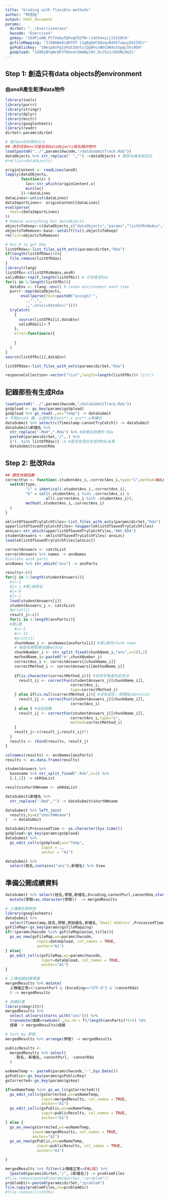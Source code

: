```yaml
---
title: "Grading with flexible methods"
author: "林茂廷"
output: html_document
params:
  dirSet: "../Exercise4/ans"
  hwcode: "Exercise4"
  gskey: "16XPjoHB_Pt7Vwby5QFwqFO2fW-rJahS4xyijiX2S8CA"
  gsfileMapping: "1J9A6We6cdDfOT-11gBgbHC9Qzqu0d457aquy5k1IOCc"
  gsPublicKey: "1NespAnPgIdVqtSOntojQpBhoJWbCDN4cnSpqcShc9O0"
  gsUpload: "1G8NjBYgWcQFVT8ms4c5HmWp19V_DvJ5u1rEKVNLRmZs"
---
```

## Step 1: 創造只有data objects的environment

### 由ansR產生乾淨data物件
```r
library(tools)
library(purrr)
library(stringr)
library(dplyr)
library(knitr)
library(googlesheets)
library(readr)
dirSet<-params$dirSet

# 執行ansR的資料引入
## 清空目前env可能有和dataObjects相名稱的物作
load(paste0("../",params$hwcode,"/dataSubmitTrack.Rda"))
dataObjects %>% str_replace(" ","") ->dataObjects # 刪除名稱多餘空白
#rm(list=dataObjects)

originContent <- readLines(ansR)
lapply(dataObjects,
       function(x) {
         loc<-str_which(originContent,x)
         min(loc)
       })->dataLines
dataLines<-unlist(dataLines)
dataImportLines<- originContent[dataLines]
eval(parse(
  text=(dataImportLines)
))
# Remove everything but dataObjects
objectsToKeep<-c(dataObjects,c("dataObjects","params","listOfRsNoAns","ansR")) %>% unique %>% str_replace(" ","") # 除去不必要空白
objectsToRemove<-base::setdiff(ls(),objectsToKeep)
rm(list=objectsToRemove)
```

```r
# Run R to get Rda
listOfRdas<-list_files_with_exts(params$dirSet,"Rda")
if(length(listOfRdas)>0){
  file.remove(listOfRdas)
}
library(rlang)
listOfRs<-c(listOfRsNoAns,ansR)
validRda<-rep(F,length(listOfRs)) # 可否產生Rda
for(i in 1:length(listOfRs)){
  dataEnv <- rlang::env() # renew environment each time
  purrr::map(dataObjects,
      ~eval(parse(text=paste0("assign('",
         .,"',",
         .,",envir=dataEnv)"))))
  tryCatch(
    {
      source(listOfRs[i],dataEnv)  
      validRda[i]<-T
    },
    error=function(e){
      
    }
  ) 
}
source(listOfRs[i],dataEnv)

listOfRdas<-list_files_with_exts(params$dirSet,"Rda")

responseCollection<-vector("list",length=length(listOfRs))# list()
```

## 記錄那些有生成Rda

```r
load(paste0("../",params$hwcode,"/dataSubmitTrack.Rda"))
gsUpload <- gs_key(params$gsUpload)
gsUpload %>% gs_read(.,ws="Temp") -> dataSubmit
# 不取ansXX 欄，以避免產生ans**.x ans**.y等欄位
dataSubmit %>% select(c(Timestamp:cannotTryCatch)) -> dataSubmit
dataSubmit$新檔名 %>% 
  str_replace(".Rmd",".Rda") %>% #新檔名對應的 Rda
  paste0(params$dirSet,"/",.) %>% 
  {!(. %in% listOfRdas)} -> #是否有落在生成的Rda名單
  dataSubmit$cannotRda
```

## Step 2: 批改Rda

```r
## 彈性改題函數
correctFun <- function(.studentAns_i,.correctAns_i,type="i",method=NULL) {
  switch(type,
         "i" = identical(.studentAns_i,.correctAns_i),
         "b" = (all(.studentAns_i %in% .correctAns_i) &
                  all(.correctAns_i %in% .studentAns_i)),
         method(.studentAns_i,.correctAns_i)
  )
}

oklistOfSavedTryCatchFiles<-list_files_with_exts(params$dirSet,"Rda")
upperlistOfSavedTryCatchFiles<-toupper(oklistOfSavedTryCatchFiles)
ansLoc<-str_which(upperlistOfSavedTryCatchFiles,"ANS.RDA")
studentAnswers <- oklistOfSavedTryCatchFiles[-ansLoc]
load(oklistOfSavedTryCatchFiles[ansLoc])

correctAnswers <- catchList
correctAnswers %>% names -> ansNames
#isolate ansX parts
ansNames %>% str_which("ans") -> ansParts

results<-c()
for(j in 1:length(studentAnswers)){
  #j<-1
  #j<-1 #第j個學生
  #j<-9
  #j<-1
  load(studentAnswers[j])
  studentAnswers_j <- catchList
  #print(j)
  result_j<-c()
  for(i in 1:length(ansParts)){
  #第i題
    #i<-2
    #i<-12
    #print(i)
    chunkName_i <- ansNames[ansParts[i]] #第i題的chunk name
    # 檢查有無對應改題method
    chunkNumber_i <- str_split_fixed(chunkName_i,"ans",n=2)[,2]
    methodName_i<-paste0("m",chunkNumber_i)
    correctAns_i <- correctAnswers[[chunkName_i]]
    correctMethod_i <- correctAnswers[[methodName_i]]
    
    if(is.character(correctMethod_i)){ #有用字串選內定改法
      result_ij <- correctFun(studentAnswers_j[[chunkName_i]],
                             correctAns_i,
                             type=correctMethod_i)
    } else if(is.null(correctMethod_i)){ #沒有設定，用預設identical
      result_ij <- correctFun(studentAnswers_j[[chunkName_i]],
                             correctAns_i)
    } else { #自定函數
      result_ij <- correctFun(studentAnswers_j[[chunkName_i]],
                             correctAns_i,type="o",
                             method=correctMethod_i)
    }
    result_j<-c(result_j,result_ij)*1
  }
  results <- rbind(results, result_j)
}

colnames(results) <- ansNames[ansParts]
results <- as.data.frame(results)

studentAnswers %>%
  basename %>% str_split_fixed(".Rda",n=2) %>%
  {.[,1]} -> okRdaList

results$shortHWname <- okRdaList

dataSubmit$新檔名 %>% 
  str_replace(".Rmd","") -> dataSubmit$shortHWname

dataSubmit %>% left_join(
  results,by=c("shortHWname")
)  -> dataSubmit

dataSubmit$ProcessedTime <- as.character(Sys.time())
gsUpload<-gs_key(params$gsUpload)
dataSubmit %>%
  gs_edit_cells(gsUpload,ws="Temp",
                input = .,
                anchor = "A1")
```

```r
dataSubmit %>%
  select(姓名,contains("ans"),新檔名) %>% View
```


## 準備公開成績資料
```r
dataSubmit %>% select(姓名,學號,新檔名,Encoding,cannotPurl,cannotRda,starts_with("ans")) %>%
  mutate(學號=as.character(學號))  -> mergedResults

# 上傳檔名對照表
library(googlesheets)
dataSubmit %>%
  select(Timestamp,姓名,學號,原始檔名,新檔名,`Email Address`,ProcessedTime)->dataUpload
gsFileMap<-gs_key(params$gsfileMapping)
if(!(params$hwcode %in% gsFileMap$ws$ws_title)){
  gs_ws_new(gsFileMap,ws=params$hwcode,
              input=dataUpload, col_names = TRUE,
              anchor="A1")
} else{
  gs_edit_cells(gsFileMap,ws=params$hwcode,
                input=dataUpload, col_names = TRUE,
                anchor="A1")
}

# 上傳成績結果準備
mergedResults %>% mutate(
  上傳檔正常=(!cannotPurl & (Encoding=="UTF-8") & !cannotRda)
  ) -> mergedResults

# 成績計算
library(magrittr)
mergedResults %>% 
  select_at(vars(starts_with("ans"))) %>%
  transmute(成績=rowSums(.,na.rm = T)/length(ansParts)*5+5) %$%
  成績 -> mergedResults$成績

# Sort by 學號
mergedResults %>% arrange(學號) -> mergedResults

publicResults <-
  mergedResults %>% select(
    -姓名,-新檔名,-cannotPurl, -cannotRda
  )
```


```r
wsNameTemp <- paste0(params$hwcode,"-",Sys.Date())
gsPublic<-gs_key(params$gsPublicKey)
gsCorrected<-gs_key(params$gskey)

if(wsNameTemp %in% gs_ws_ls(gsCorrected)){
  gs_edit_cells(gsCorrected,ws=wsNameTemp,
                input=mergedResults, col_names = TRUE,
                anchor="A1")
  gs_edit_cells(gsPublic,ws=wsNameTemp,
                input=publicResults, col_names = TRUE,
                anchor="A1")  
} else {
  gs_ws_new(gsCorrected,ws=wsNameTemp,
            input=mergedResults, col_names = TRUE,
            anchor="A1")  
  gs_ws_new(gsPublic,ws=wsNameTemp,
              input=publicResults, col_names = TRUE,
              anchor="A1")

}

mergedResults %>% filter(上傳檔正常==FALSE) %>%
  {paste0(params$dirSet,"/",.$新檔名)} -> problemFiles
#file.remove(paste0(params$dirSet,"/problem"))
problemDir<-paste0(params$dirSet,"/problem")
file.copy(problemFiles,to=problemDir)
#file.remove(listOfRs)
```
